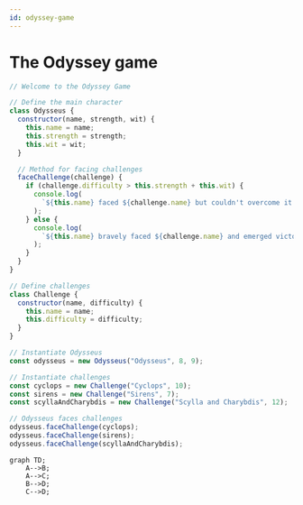 ```yaml
---
id: odyssey-game
---
```


# The Odyssey game

```javascript
// Welcome to the Odyssey Game

// Define the main character
class Odysseus {
  constructor(name, strength, wit) {
    this.name = name;
    this.strength = strength;
    this.wit = wit;
  }

  // Method for facing challenges
  faceChallenge(challenge) {
    if (challenge.difficulty > this.strength + this.wit) {
      console.log(
        `${this.name} faced ${challenge.name} but couldn't overcome it.`
      );
    } else {
      console.log(
        `${this.name} bravely faced ${challenge.name} and emerged victorious!`
      );
    }
  }
}

// Define challenges
class Challenge {
  constructor(name, difficulty) {
    this.name = name;
    this.difficulty = difficulty;
  }
}

// Instantiate Odysseus
const odysseus = new Odysseus("Odysseus", 8, 9);

// Instantiate challenges
const cyclops = new Challenge("Cyclops", 10);
const sirens = new Challenge("Sirens", 7);
const scyllaAndCharybdis = new Challenge("Scylla and Charybdis", 12);

// Odysseus faces challenges
odysseus.faceChallenge(cyclops);
odysseus.faceChallenge(sirens);
odysseus.faceChallenge(scyllaAndCharybdis);
```



```mermaid
graph TD;
    A-->B;
    A-->C;
    B-->D;
    C-->D;
```